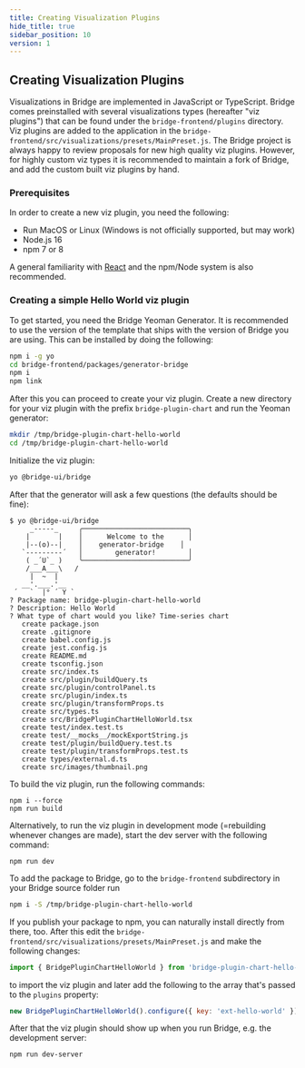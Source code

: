 ```yaml
---
title: Creating Visualization Plugins
hide_title: true
sidebar_position: 10
version: 1
---
```


## Creating Visualization Plugins

Visualizations in Bridge are implemented in JavaScript or TypeScript. Bridge
comes preinstalled with several visualizations types (hereafter "viz plugins") that
can be found under the `bridge-frontend/plugins` directory. Viz plugins are added to
the application in the `bridge-frontend/src/visualizations/presets/MainPreset.js`.
The Bridge project is always happy to review proposals for new high quality viz
plugins. However, for highly custom viz types it is recommended to maintain a fork
of Bridge, and add the custom built viz plugins by hand.

### Prerequisites

In order to create a new viz plugin, you need the following:

- Run MacOS or Linux (Windows is not officially supported, but may work)
- Node.js 16
- npm 7 or 8

A general familiarity with [React](https://reactjs.org/) and the npm/Node system is
also recommended.

### Creating a simple Hello World viz plugin

To get started, you need the Bridge Yeoman Generator. It is recommended to use the
version of the template that ships with the version of Bridge you are using. This
can be installed by doing the following:

```bash
npm i -g yo
cd bridge-frontend/packages/generator-bridge
npm i
npm link
```

After this you can proceed to create your viz plugin. Create a new directory for your
viz plugin with the prefix `bridge-plugin-chart` and run the Yeoman generator:

```bash
mkdir /tmp/bridge-plugin-chart-hello-world
cd /tmp/bridge-plugin-chart-hello-world
```

Initialize the viz plugin:

```bash
yo @bridge-ui/bridge
```

After that the generator will ask a few questions (the defaults should be fine):

```
$ yo @bridge-ui/bridge
     _-----_     ╭──────────────────────────╮
    |       |    │      Welcome to the      │
    |--(o)--|    │    generator-bridge    │
   `---------´   │        generator!        │
    ( _´U`_ )    ╰──────────────────────────╯
    /___A___\   /
     |  ~  |
   __'.___.'__
 ´   `  |° ´ Y `
? Package name: bridge-plugin-chart-hello-world
? Description: Hello World
? What type of chart would you like? Time-series chart
   create package.json
   create .gitignore
   create babel.config.js
   create jest.config.js
   create README.md
   create tsconfig.json
   create src/index.ts
   create src/plugin/buildQuery.ts
   create src/plugin/controlPanel.ts
   create src/plugin/index.ts
   create src/plugin/transformProps.ts
   create src/types.ts
   create src/BridgePluginChartHelloWorld.tsx
   create test/index.test.ts
   create test/__mocks__/mockExportString.js
   create test/plugin/buildQuery.test.ts
   create test/plugin/transformProps.test.ts
   create types/external.d.ts
   create src/images/thumbnail.png
```

To build the viz plugin, run the following commands:

```
npm i --force
npm run build
```

Alternatively, to run the viz plugin in development mode (=rebuilding whenever changes
are made), start the dev server with the following command:

```
npm run dev
```

To add the package to Bridge, go to the `bridge-frontend` subdirectory in your
Bridge source folder run

```bash
npm i -S /tmp/bridge-plugin-chart-hello-world
```

If you publish your package to npm, you can naturally install directly from there, too.
After this edit the `bridge-frontend/src/visualizations/presets/MainPreset.js`
and make the following changes:

```js
import { BridgePluginChartHelloWorld } from 'bridge-plugin-chart-hello-world';
```

to import the viz plugin and later add the following to the array that's passed to the
`plugins` property:

```js
new BridgePluginChartHelloWorld().configure({ key: 'ext-hello-world' }),
```

After that the viz plugin should show up when you run Bridge, e.g. the development
server:

```bash
npm run dev-server
```
